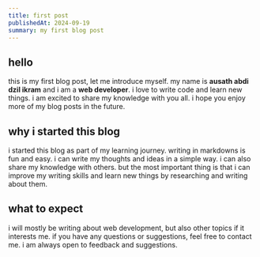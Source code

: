 ```yaml
---
title: first post
publishedAt: 2024-09-19
summary: my first blog post
---
```


## hello

this is my first blog post, let me introduce myself. my name is **ausath abdi dzil ikram** and i am a **web developer**. i love to write code and learn new things. i am excited to share my knowledge with you all. i hope you enjoy more of my blog posts in the future.

## why i started this blog

i started this blog as part of my learning journey. writing in markdowns is fun and easy. i can write my thoughts and ideas in a simple way. i can also share my knowledge with others. but the most important thing is that i can improve my writing skills and learn new things by researching and writing about them.

## what to expect

i will mostly be writing about web development, but also other topics if it interests me. if you have any questions or suggestions, feel free to contact me. i am always open to feedback and suggestions.
